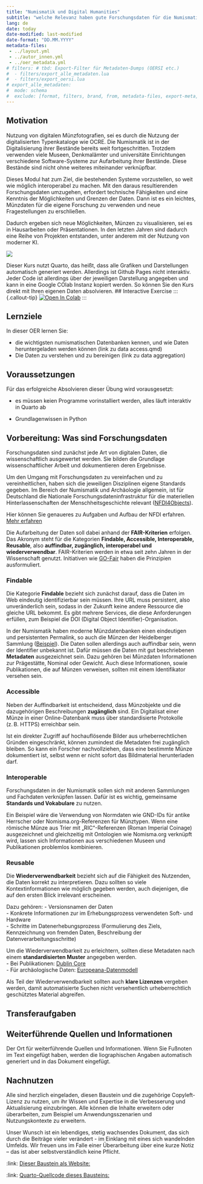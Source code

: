 ```yaml
---
title: "Numismatik und Digital Humanities"
subtitle: "welche Relevanz haben gute Forschungsdaten für die Numismatik?"
lang: de
date: today
date-modified: last-modified
date-format: "DD.MM.YYYY"
metadata-files: 
 - ../layout.yml
 - ../autor_innen.yml
 - ../oer_metadata.yml
# filters: # tbd: Export-Filter für Metadaten-Dumps (OERSI etc.)
#  - filters/export_alle_metadaten.lua
#  - filters/export_oersi.lua
# export_alle_metadaten:
#  mode: schema
#  exclude: [format, filters, brand, from, metadata-files, export-meta, export-meta-dir]
---
```


## Motivation

Nutzung von digitalen Münzfotografien, sei es durch die Nutzung der digitalisierten Typenkataloge wie OCRE. Die Numismatik ist in der Digitalisierung ihrer Bestände bereits weit fortgeschritten. Trotzdem verwenden viele Museen, Denkmalämter und universitäte Einrichtungen verschiedene Software-Systeme zur Aufarbeitung ihrer Bestände. Diese Bestände sind nicht ohne weiteres miteinander verknüpfbar.

Dieses Modul hat zum Ziel, die bestehenden Systeme vorzustellen, so weit wie möglich interoperabel zu machen. Mit den daraus resultierenden Forschungsdaten umzugehen, erfordert technische Fähigkeiten und eine Kenntnis der Möglichkeiten und Grenzen der Daten. Dann ist es ein leichtes, Münzdaten für die eigene Forschung zu verwenden und neue Fragestellungen zu erschließen. 

Dadurch ergeben sich neue Möglichkeiten, Münzen zu visualisieren, sei es in Hausarbeiten oder Präsentationen. In den letzten Jahren sind dadurch eine Reihe von Projekten entstanden, unter anderem mit der Nutzung von moderner KI.

![](../assets/img/ai_visualization.png)


Dieser Kurs nutzt Quarto, das heißt, dass alle Grafiken und Darstellungen automatisch generiert werden. Allerdings ist Github Pages nicht interaktiv. Jeder Code ist allerdings über der jeweiligen Darstellung angegeben und kann in eine Google COlab Instanz kopiert werden. So können Sie den Kurs direkt mit Ihren eigenen Daten absolvieren. 
## Interactive Exercise
::: {.callout-tip}
[![Open In Colab](https://colab.research.google.com/assets/colab-badge.svg)](https://colab.research.google.com/github/<username>/<repo>/blob/main/notebooks/lesson1.ipynb)
:::

## Lernziele

In dieser OER lernen Sie:

- die wichtigsten numismatischen Datenbanken kennen, und wie Daten heruntergeladen werden können (link zu data access.qmd)
- Die Daten zu verstehen und zu bereinigen (link zu data aggregation)


## Voraussetzungen

Für das erfolgreiche Absolvieren dieser Übung wird vorausgesetzt:

- es müssen keien Programme vorinstalliert werden, alles läuft interaktiv in Quarto ab

- Grundlagenwissen in Python



## Vorbereitung: Was sind Forschungsdaten

Forschungsdaten sind zunächst jede Art von digitalen Daten, die wissenschaftlich ausgewertet werden. Sie bilden die Grundlage wissenschaftlicher Arbeit und dokumentieren deren Ergebnisse.

Um den Umgang mit Forschungsdaten zu vereinfachen und zu vereinheitlichen, haben sich die jeweiligen Disziplinen eigene Standards gegeben. Im Bereich der Numismatik und Archäologie allgemein, ist für Deutschland die Nationale Forschungsdateninfrastruktur für die materiellen Hinterlassenschaften der Menschheitsgeschichte relevant ([NFDI4Objects](https://www.nfdi4objects.net)).

::: {.callout-note}
Hier können Sie genaueres zu Aufgaben und Aufbau der NFDI erfahren. [Mehr erfahren](nfdi.html){.btn .btn-primary}
:::

Die Aufarbeitung der Daten soll dabei anhand der **FAIR-Kriterien** erfolgen. Das Akronym steht für die Kategorien **Findable, Accessible, Interoperable, Reusable**, also **auffindbar, zugänglich, interoperabel und wiederverwendbar**. FAIR-Kriterien werden in etwa seit zehn Jahren in der Wissenschaft genutzt. Initiativen wie [GO-Fair](https://www.go-fair.org/fair-principles) haben die Prinzipien ausformuliert.

### Findable
Die Kategorie **Findable** bezieht sich zunächst darauf, dass die Daten im Web eindeutig identifizierbar sein müssen. Ihre URL muss persistent, also unveränderlich sein, sodass in der Zukunft keine andere Ressource die gleiche URL bekommt. Es gibt mehrere Services, die diese Anforderungen erfüllen, zum Beispiel die DOI (Digital Object Identifier)-Organisation.  

In der Numismatik haben moderne Münzdatenbanken einen eindeutigen und persistenten Permalink, so auch die Münzen der Heidelberger Sammlung ([Beispiel](https://pecunia.zaw.uni-heidelberg.de/ikmk/object?id=ID1383)). Die Daten sollen allerdings auch auffindbar sein, wenn der Identifier unbekannt ist. Dafür müssen die Daten mit gut beschriebenen **Metadaten** ausgezeichnet sein. Dazu gehören bei Münzdaten Informationen zur Prägestätte, Nominal oder Gewicht. Auch diese Informationen, sowie Publikationen, die auf Münzen verweisen, sollten mit einem Identifikator versehen sein.

### Accessible
Neben der Auffindbarkeit ist entscheidend, dass Münzobjekte und die dazugehörigen Beschreibungen **zugänglich** sind. Ein Digitalisat einer Münze in einer Online-Datenbank muss über standardisierte Protokolle (z. B. HTTPS) erreichbar sein.  

Ist ein direkter Zugriff auf hochauflösende Bilder aus urheberrechtlichen Gründen eingeschränkt, können zumindest die Metadaten frei zugänglich bleiben. So kann ein Forscher nachvollziehen, dass eine bestimmte Münze dokumentiert ist, selbst wenn er nicht sofort das Bildmaterial herunterladen darf.

### Interoperable
Forschungsdaten in der Numismatik sollen sich mit anderen Sammlungen und Fachdaten verknüpfen lassen. Dafür ist es wichtig, gemeinsame **Standards und Vokabulare** zu nutzen.  

Ein Beispiel wäre die Verwendung von Normdaten wie GND-IDs für antike Herrscher oder Nomisma.org-Referenzen für Münztypen. Wenn eine römische Münze aus Trier mit „RIC“-Referenzen (Roman Imperial Coinage) ausgezeichnet und gleichzeitig mit Ontologien wie Nomisma.org verknüpft wird, lassen sich Informationen aus verschiedenen Museen und Publikationen problemlos kombinieren.

### Reusable
Die **Wiederverwendbarkeit** bezieht sich auf die Fähigkeit des Nutzenden, die Daten korrekt zu interpretieren. Dazu sollten so viele Kontextinformationen wie möglich gegeben werden, auch diejenigen, die auf den ersten Blick irrelevant erscheinen.  

Dazu gehören:
- Versionsnamen der Daten  
- Konkrete Informationen zur im Erhebungsprozess verwendeten Soft- und Hardware  
- Schritte im Datenerhebungsprozess (Formulierung des Ziels, Kennzeichnung von fremden Daten, Beschreibung der Datenverarbeitungsschritte)

Um die Wiederverwendbarkeit zu erleichtern, sollten diese Metadaten nach einem **standardisierten Muster** angegeben werden.  
- Bei Publikationen: [Dublin Core](https://www.dublincore.org/specifications/dublin-core/dcmi-terms)  
- Für archäologische Daten: [Europeana-Datenmodell](https://pro.europeana.eu/page/edm-documentation)

Als Teil der Wiederverwendbarkeit sollten auch **klare Lizenzen** vergeben werden, damit automatisierte Suchen nicht versehentlich urheberrechtlich geschütztes Material abgreifen.

## Transferaufgaben

<div id="quiz1"></div>

<!-- Load JS for this page only -->
<script src="../assets/js/quiz.js"></script>

<script>
// Define quiz data for this page
window["quiz1_data"] = [
  {
    question: "Wofür steht die Abkürzung 'FAIR' im Zusammenhang mit Forschungsdaten?",
    choices: [
      { text: "Format, Analyze, Integrate, Recap", feedback: "❌ Falsch!" },
      { text: "Findable, Accessible, Interoperable, Reusable", feedback: "✅ Richtig!" },
      { text: "Forschungsdaten, Ansätze, Informationen, Referenzen", feedback: "❌ Falsch!" },
      { text: "Fachliche Auswertung von Informationen in Rechenzentren", feedback: "❌ Falsch!" }
    ]
  },
  {
    question: "Eine Forschungsarbeit erhält einen DOI (Digital Object Identifier). Welches FAIR-Kriterium ist erfüllt?",
    choices: [
      { text: "Findable", feedback: "✅ Richtig! DOI sorgt dafür, dass die Arbeit auffindbar ist." },
      { text: "Accessible", feedback: "❌ Falsch! DOI betrifft das Auffinden, nicht den Zugang." },
      { text: "Interoperable", feedback: "❌ Falsch! DOI regelt keine Standardisierung der Daten." },
      { text: "Reusable", feedback: "❌ Falsch! DOI allein garantiert keine Wiederverwendbarkeit." }
    ]
  },
  {
    question: "Ein Datensatz wird zusammen mit einer umfassenden Beschreibung der Variablen, Messmethoden und Forschungsbedingungen veröffentlicht. Welches FAIR-Kriterium ist erfüllt?",
    choices: [
      { text: "Findable", feedback: "❌ Falsch! Die Beschreibung hilft beim Verständnis, nicht beim Auffinden." },
      { text: "Accessible", feedback: "❌ Falsch! Zugang ist hier nicht das Hauptkriterium." },
      { text: "Interoperable", feedback: "❌ Falsch! Standardisierung ist hier nicht im Fokus." },
      { text: "Reusable", feedback: "✅ Richtig! Die umfassende Beschreibung ermöglicht Wiederverwendbarkeit." }
    ]
  },
  {
    question: "Die Ergebnisse eines Projekts können von Forschenden aus einem anderen Land über ein Webportal heruntergeladen werden, auch wenn sie nicht an der eigenen Institution arbeiten. Welches FAIR-Kriterium ist erfüllt?",
    choices: [
      { text: "Findable", feedback: "❌ Falsch! Auffindbarkeit ist nicht direkt beschrieben." },
      { text: "Accessible", feedback: "✅ Richtig! Daten sind über das Webportal zugänglich." },
      { text: "Interoperable", feedback: "❌ Falsch! Standardisierte Formate werden hier nicht erwähnt." },
      { text: "Reusable", feedback: "❌ Falsch! Zugänglichkeit allein garantiert nicht Wiederverwendbarkeit." }
    ]
  },
  {
    question: "Ein Konsortium stellt sicher, dass Daten von verschiedenen Sensoren und Laboren mit standardisierten Codes und Formaten kombiniert werden können. Welches FAIR-Kriterium ist erfüllt?",
    choices: [
      { text: "Findable", feedback: "❌ Falsch! Es geht hier nicht um Auffindbarkeit." },
      { text: "Accessible", feedback: "❌ Falsch! Zugang ist nicht das Hauptthema." },
      { text: "Interoperable", feedback: "✅ Richtig! Standardisierte Formate ermöglichen Interoperabilität." },
      { text: "Reusable", feedback: "❌ Falsch! Wiederverwendbarkeit hängt von der Beschreibung ab." }
    ]
  }
];

// Render the quiz AFTER the JS file loads
renderQuiz("quiz1", window["quiz1_data"]);
</script>
<link rel="stylesheet" href="../assets/css/quiz.css">

## Weiterführende Quellen und Informationen

Der Ort für weiterführende Quellen und Informationen. Wenn Sie Fußnoten im Text eingefügt haben, werden die     liographischen Angaben automatisch generiert und in das Dokument eingefügt.

## Nachnutzen {.appendix}

Alle sind herzlich eingeladen, diesen Baustein und die zugehörige Copyleft-Lizenz zu nutzen, um ihr Wissen und Expertise in die Verbesserung und Aktualisierung einzubringen. Alle können die Inhalte erweitern oder überarbeiten, zum Beispiel um Anwendungsszenarien und Nutzungskontexte zu erweitern.

Unser Wunsch ist ein lebendiges, stetig wachsendes Dokument, das sich durch die Beiträge vieler verändert - im Einklang mit eines sich wandelnden Umfelds. Wir freuen uns im Falle einer Überarbeitung über eine kurze Notiz – das ist aber selbstverständlich keine Pflicht.

:link: [Dieser Baustein als Website:]({{< meta site-url >}})

:link: [Quarto-Quellcode dieses Bausteins:]({{< meta repo-url >}})


